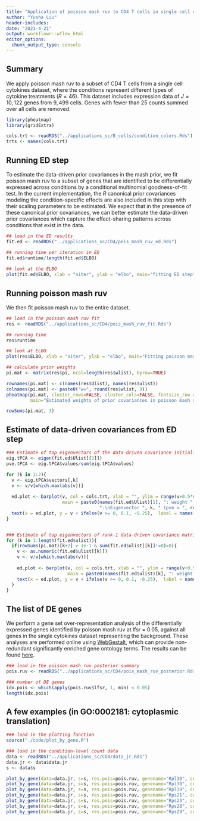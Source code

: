 ```yaml
---
title: "Application of poisson mash ruv to CD4 T cells in single cell cytokines data"
author: "Yusha Liu"
header-includes:
date: "2021-4-21"
output: workflowr::wflow_html
editor_options:
  chunk_output_type: console
---
```


## Summary
We apply poisson mash ruv to a subset of CD4 T cells from a single cell cytokines dataset, where the conditions represent different types of cytokine treatments ($R=46$). This dataset includes expression data of $J=10,122$ genes from $9,499$ cells. Genes with fewer than $25$ counts summed over all cells are removed. 
```r
library(pheatmap)
library(gridExtra)

cols.trt <- readRDS("../applications_sc/B_cells/condition_colors.Rds")
trts <- names(cols.trt)

```



## Running ED step
To estimate the data-driven prior covariances in the mash prior, we fit poisson mash ruv to a subset of genes that are identified to be differentially expressed across conditions by a conditional multinomial goodness-of-fit test. In the current implementation, the $R$ canonical prior covariances modeling the condition-specific effects are also included in this step with their scaling parameters to be estimated. We expect that in the presence of these canonical prior covariances, we can better estimate the data-driven prior covariances which capture the effect-sharing patterns across conditions that exist in the data.
```r
## load in the ED results
fit.ed <- readRDS("../applications_sc/CD4/pois_mash_ruv_ed.Rds")

## running time per iteration in ED
fit.ed$runtime/length(fit.ed$ELBO)
                      
## look at the ELBO
plot(fit.ed$ELBO, xlab = "niter", ylab = "elbo", main="fitting ED step")

```



## Running poisson mash ruv
We then fit poisson mash ruv to the entire dataset.
```r
## load in the poisson mash ruv fit
res <- readRDS("../applications_sc/CD4/pois_mash_ruv_fit.Rds")

## running time
res$runtime

## look at ELBO
plot(res$ELBO, xlab = "niter", ylab = "elbo", main="Fitting poisson mash ruv")

## calculate prior weights
pi.mat <- matrix(res$pi, ncol=length(res$wlist), byrow=TRUE)

rownames(pi.mat) <- c(names(res$Ulist), names(res$ulist))
colnames(pi.mat) <- paste0("w=", round(res$wlist, 3))
pheatmap(pi.mat, cluster_rows=FALSE, cluster_cols=FALSE, fontsize_row = 6, fontsize_col=6, 
         main="Estimated weights of prior covariances in poisson mash ruv")

rowSums(pi.mat, 3)

```



## Estimate of data-driven covariances from ED step
```r
### Estimate of top eigenvectors of the data-driven covariance initialized by rank-5 PCA
eig.tPCA <- eigen(fit.ed$Ulist[[1]])
pve.tPCA <- eig.tPCA$values/sum(eig.tPCA$values)

for (k in 1:2){
  v <- eig.tPCA$vectors[,k]
  v <- v/v[which.max(abs(v))]
  
  ed.plot <- barplot(v, col = cols.trt, xlab = "", ylim = range(v+0.5*sign(v)),
                     main = paste0(names(fit.ed$Ulist)[1], ": weight ", round(rowSums(pi.mat)[1],3), 
                                   ":\nEigenvector ", k, " (pve = ", round(pve.tPCA[k],3), ")"))
  text(x = ed.plot, y = v + ifelse(v >= 0, 0.1, -0.25),  label = names(cols.trt), pos = 3, cex = 0.75, col = "black", srt=90)
}


### Estimate of top eigenvectors of rank-1 data-driven covariance matrices
for (k in 1:length(fit.ed$ulist)){
  if(rowSums(pi.mat)[k+2] > 1e-1 & sum(fit.ed$ulist[[k]]!=0)>0){
    v <- as.numeric(fit.ed$ulist[[k]])
    v <- v/v[which.max(abs(v))]
    
    ed.plot <- barplot(v, col = cols.trt, xlab = "", ylim = range(v+0.5*sign(v)), 
                       main = paste0(names(fit.ed$ulist)[k], ": weight ", round(rowSums(pi.mat)[k+2],3))) 
    text(x = ed.plot, y = v + ifelse(v >= 0, 0.1, -0.25),  label = names(cols.trt), pos = 3, cex = 0.75, col = "black", srt=90)
  }
}

```



## The list of DE genes
We perform a gene set over-representation analysis of the differentially expressed genes identified by poisson mash ruv at lfsr = 0.05, against all genes in the single cytokines dataset representing the background. These analyses are performed online using [WebGestalt](http://www.webgestalt.org), which can provide non-redundant significantly enriched gene ontology terms. The results can be found [here](../output/Report_CD4_T_cells.html).
```r
### load in the poisson mash ruv posterior summary
pois.ruv <- readRDS("../applications_sc/CD4/pois_mash_ruv_posterior.Rds")

### number of DE genes
idx.pois <- which(apply(pois.ruv$lfsr, 1, min) < 0.05)
length(idx.pois)

```



## A few examples (in GO:0002181: cytoplasmic translation)
```r
### load in the plotting function
source("./code/plot_by_gene.R")

### load in the condition-level count data
data <- readRDS("../applications_sc/CD4/data_jr.Rds")
data.jr <- data$data.jr
s <- data$s

plot_by_gene(data=data.jr, s=s, res.pois=pois.ruv, genename="Rpl30", cols.trt=cols.trt)
plot_by_gene(data=data.jr, s=s, res.pois=pois.ruv, genename="Rpl38", cols.trt=cols.trt)
plot_by_gene(data=data.jr, s=s, res.pois=pois.ruv, genename="Rpl39", cols.trt=cols.trt)
plot_by_gene(data=data.jr, s=s, res.pois=pois.ruv, genename="Rps21", cols.trt=cols.trt)
plot_by_gene(data=data.jr, s=s, res.pois=pois.ruv, genename="Rps23", cols.trt=cols.trt)
plot_by_gene(data=data.jr, s=s, res.pois=pois.ruv, genename="Rps28", cols.trt=cols.trt)
plot_by_gene(data=data.jr, s=s, res.pois=pois.ruv, genename="Rps29", cols.trt=cols.trt)

```
